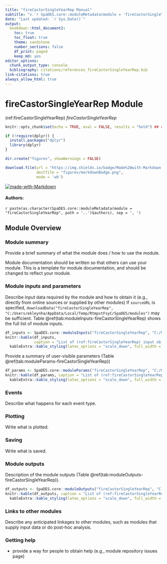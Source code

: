 ```yaml
---
title: "fireCastorSingleYearRep Manual"
subtitle: "v.`r SpaDES.core::moduleMetadata(module = 'fireCastorSingleYearRep', path = '..')$version`"
date: "Last updated: `r Sys.Date()`"
output:
  bookdown::html_document2:
    toc: true
    toc_float: true
    theme: sandstone
    number_sections: false
    df_print: paged
    keep_md: yes
editor_options:
  chunk_output_type: console
  bibliography: citations/references_fireCastorSingleYearRep.bib
link-citations: true
always_allow_html: true
---
```


# fireCastorSingleYearRep Module

<!-- the following are text references used in captions for LaTeX compatibility -->
(ref:fireCastorSingleYearRep) *fireCastorSingleYearRep*

```r
knitr::opts_chunk$set(echo = TRUE, eval = FALSE, results = "hold") ## change to eval = TRUE if all chunks are to be evaluated

if (!require(dplyr)) {
  install.packages("dplyr")
  library(dplyr)
}

dir.create("figures", showWarnings = FALSE)

download.file(url = "https://img.shields.io/badge/Made%20with-Markdown-1f425f.png",
              destfile = "figures/markdownBadge.png",
              mode = 'wb')
```

[![made-with-Markdown](figures/markdownBadge.png)](https://commonmark.org)

<!-- if knitting to pdf remember to add the pandoc_args: ["--extract-media", "."] option to yml in order to get the badge images -->

#### Authors:

`r paste(as.character(SpaDES.core::moduleMetadata(module = "fireCastorSingleYearRep", path = '..')$authors), sep = ', ')`
<!-- ideally separate authors with new lines, '\n' not working -->

## Module Overview

### Module summary

Provide a brief summary of what the module does / how to use the module.

Module documentation should be written so that others can use your module.
This is a template for module documentation, and should be changed to reflect your module.

### Module inputs and parameters

Describe input data required by the module and how to obtain it (e.g., directly from online sources or supplied by other modules)
If `sourceURL` is specified, `downloadData("fireCastorSingleYearRep", "C:/Users/ekleynha/AppData/Local/Temp/RtmpstFsyC/SpaDES/modules")` may be sufficient.
Table \@ref(tab:moduleInputs-fireCastorSingleYearRep) shows the full list of module inputs.

```r
df_inputs <- SpaDES.core::moduleInputs("fireCastorSingleYearRep", "C:/Users/ekleynha/AppData/Local/Temp/RtmpstFsyC/SpaDES/modules")
knitr::kable(df_inputs,
             caption = "List of (ref:fireCastorSingleYearRep) input objects and their description.") %>%
  kableExtra::kable_styling(latex_options = "scale_down", full_width = TRUE)
```

Provide a summary of user-visible parameters (Table \@ref(tab:moduleParams-fireCastorSingleYearRep))


```r
df_params <- SpaDES.core::moduleParams("fireCastorSingleYearRep", "C:/Users/ekleynha/AppData/Local/Temp/RtmpstFsyC/SpaDES/modules")
knitr::kable(df_params, caption = "List of (ref:fireCastorSingleYearRep) parameters and their description.") %>%
  kableExtra::kable_styling(latex_options = "scale_down", full_width = TRUE)
```

### Events

Describe what happens for each event type.

### Plotting

Write what is plotted.

### Saving

Write what is saved.

### Module outputs

Description of the module outputs (Table \@ref(tab:moduleOutputs-fireCastorSingleYearRep)).

```r
df_outputs <- SpaDES.core::moduleOutputs("fireCastorSingleYearRep", "C:/Users/ekleynha/AppData/Local/Temp/RtmpstFsyC/SpaDES/modules")
knitr::kable(df_outputs, caption = "List of (ref:fireCastorSingleYearRep) outputs and their description.") %>%
  kableExtra::kable_styling(latex_options = "scale_down", full_width = TRUE)
```

### Links to other modules

Describe any anticipated linkages to other modules, such as modules that supply input data or do post-hoc analysis.

### Getting help

-   provide a way for people to obtain help (e.g., module repository issues page)
